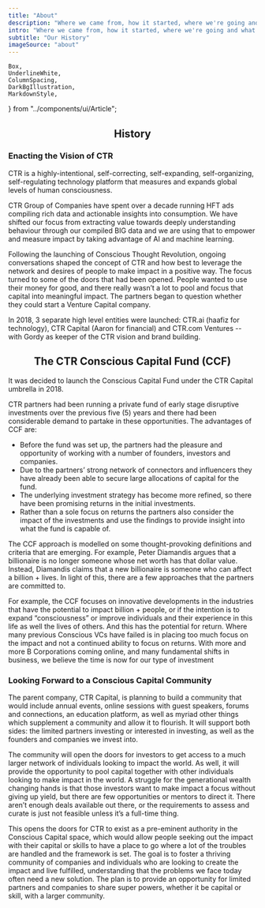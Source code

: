 ```yaml
---
title: "About"
description: "Where we came from, how it started, where we're going and what we're doing."
intro: "Where we came from, how it started, where we're going and what we're doing."
subtitle: "Our History"
imageSource: "about"
---
```


	Box,
	UnderlineWhite,
	ColumnSpacing,
	DarkBgIllustration,
	MarkdownStyle,
} from "../components/ui/Article";

<Wrapper bgColor="#f9f6fb">
  <Container>
    <Row>
      <Column align="center">
        <h2 css={Underline}>History</h2>
      </Column>
    </Row>
  </Container>
<Container size="lg">
<Box>

### Enacting the Vision of CTR

CTR is a highly-intentional, self-correcting, self-expanding, self-organizing, self-regulating technology platform that measures and expands global levels of human consciousness.

CTR Group of Companies have spent over a decade running HFT ads compiling rich data and actionable insights into consumption. We have shifted our focus from extracting value towards deeply understanding behaviour through our compiled BIG data and we are using that to empower and measure impact by taking advantage of AI and machine learning.

Following the launching of Conscious Thought Revolution, ongoing conversations shaped the concept of CTR and how best to leverage the network and desires of people to make impact in a positive way. The focus turned to some of the doors that had been opened. People wanted to use their money for good, and there really wasn’t a lot to pool and focus that capital into meaningful impact. The partners began to question whether they could start a Venture Capital company.

In 2018, 3 separate high level entities were launched: CTR.ai (haafiz for technology), CTR Capital (Aaron for financial) and CTR.com Ventures -- with Gordy as keeper of the CTR vision and brand building.

</Box>
</Container>
</Wrapper>
<Wrapper
  bgColor={theme.color.dark}
  css={DarkBgIllustration}
>
  <Container>
    <Row>
      <Column align="center">
        <h2 css={UnderlineWhite}>The CTR Conscious Capital Fund (CCF)</h2>
      </Column>
    </Row>
    <Row
      grid={1 / 2}
      css={`
        color: #fff;
      `}
    >
      <Column css={ColumnSpacing}>
        <p>
          It was decided to launch the Conscious Capital Fund under the CTR Capital umbrella in 2018.
        </p>
         <p>
          CTR partners had been running a private fund of early stage disruptive investments over the previous five (5) years and there had been considerable demand to partake in these opportunities. The advantages of CCF are:
          <ul>
            <li>Before the fund was set up, the partners had the pleasure and opportunity of working with a number of founders, investors and companies.</li>
            <li>Due to the partners’ strong network of connectors and influencers they have already been able to secure large allocations of capital for the fund.</li>
            <li>The underlying investment strategy has become more refined, so there have been promising returns in the initial investments.</li>
            <li>Rather than a sole focus on returns the partners also consider the impact of the investments and use the findings to provide insight into what the fund is capable of.</li>  
          </ul>    
        </p>
      </Column>
      <Column css={ColumnSpacing}>
        <p>
          The CCF approach is modelled on some thought-provoking definitions and criteria that are emerging. For example, Peter Diamandis argues that a billionaire is no longer someone whose net worth has that dollar value. Instead, Diamandis claims that a new billionaire is someone who can affect a billion + lives. In light of this, there are a few approaches that the partners are committed to.
        </p>
        <p>
          For example, the CCF focuses on innovative developments in the industries that have the potential to impact billion + people, or if the intention is to expand “consciousness” or improve individuals and their experience in this life as well the lives of others. And this has the potential for return. Where many previous Conscious VCs have failed is in placing too much focus on the impact and not a continued ability to focus on returns. With more and more B Corporations coming online, and many fundamental shifts in business, we believe the time is now for our type of investment
        </p>
      </Column>
    </Row>
  </Container>
</Wrapper>
<Container
  className="content-styled"
  size="md"
>
<Row>
<Column css={MarkdownStyle}>
<Article>

### Looking Forward to a Conscious Capital Community

The parent company, CTR Capital, is planning to build a community that would include annual events, online sessions with guest speakers, forums and connections, an education platform, as well as myriad other things which supplement a community and allow it to flourish. It will support both sides: the limited partners investing or interested in investing, as well as the founders and companies we invest into.

The community will open the doors for investors to get access to a much larger network of individuals looking to impact the world. As well, it will provide the opportunity to pool capital together with other individuals looking to make impact in the world. A struggle for the generational wealth changing hands is that those investors want to make impact a focus without giving up yield, but there are few opportunities or mentors to direct it. There aren’t enough deals available out there, or the requirements to assess and curate is just not feasible unless it’s a full-time thing.

This opens the doors for CTR to exist as a pre-eminent authority in the Conscious Capital space, which would allow people seeking out the impact with their capital or skills to have a place to go where a lot of the troubles are handled and the framework is set. The goal is to foster a thriving community of companies and individuals who are looking to create the impact and live fulfilled, understanding that the problems we face today often need a new solution. The plan is to provide an opportunity for limited partners and companies to share super powers, whether it be capital or skill, with a larger community.

</Article>
</Column>
</Row>
</Container>

